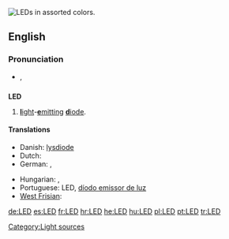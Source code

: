 {{also|led}}
[[Image:LEDs.jpg|thumb|right|LEDs in assorted colors.]]
{{wikipedia}}
==English==

===Pronunciation===
* {{IPA|/ɛl.iː.ˈdiː/}}, {{SAMPA|/eL.i:."di/}}

==={{initialism}}===
'''LED'''

# [[light|'''l'''ight]]-[[emit|'''e'''mitting]] [[diode|'''d'''iode]].

====Translations====
{{trans-top|light-emitting diode}}
* Danish: [[lysdiode]]
* Dutch: {{t-|nl|led|m}}
* German: {{t+|de|LED}}, {{t+|de|Leuchtdiode}}
{{trans-mid}}
* Hungarian: {{t-|hu|LED}}, {{t-|hu|fénykibocsátó dióda}}
* Portuguese: LED, [[díodo emissor de luz]]
* [[West Frisian]]: {{t+|fy|dioade-lampke|n|xs=West Frisian}}
{{trans-bottom}}

[[Category:Light sources]]

[[de:LED]]
[[es:LED]]
[[fr:LED]]
[[hr:LED]]
[[he:LED]]
[[hu:LED]]
[[pl:LED]]
[[pt:LED]]
[[tr:LED]]